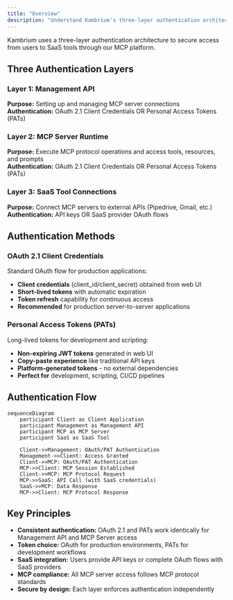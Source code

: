 ```yaml
---
title: "Overview"
description: "Understand Kambrium's three-layer authentication architecture"
---
```


Kambrium uses a three-layer authentication architecture to secure access from users to SaaS tools through our MCP platform.

## Three Authentication Layers

### Layer 1: Management API

**Purpose:** Setting up and managing MCP server connections  
**Authentication:** OAuth 2.1 Client Credentials OR Personal Access Tokens (PATs)

### Layer 2: MCP Server Runtime

**Purpose:** Execute MCP protocol operations and access tools, resources, and prompts  
**Authentication:** OAuth 2.1 Client Credentials OR Personal Access Tokens (PATs)

### Layer 3: SaaS Tool Connections

**Purpose:** Connect MCP servers to external APIs (Pipedrive, Gmail, etc.)  
**Authentication:** API keys OR SaaS provider OAuth flows

## Authentication Methods

### OAuth 2.1 Client Credentials

Standard OAuth flow for production applications:

- **Client credentials** (client_id/client_secret) obtained from web UI
- **Short-lived tokens** with automatic expiration
- **Token refresh** capability for continuous access
- **Recommended** for production server-to-server applications

### Personal Access Tokens (PATs)

Long-lived tokens for development and scripting:

- **Non-expiring JWT tokens** generated in web UI
- **Copy-paste experience** like traditional API keys
- **Platform-generated tokens** - no external dependencies
- **Perfect for** development, scripting, CI/CD pipelines

## Authentication Flow

```mermaid
sequenceDiagram
    participant Client as Client Application
    participant Management as Management API
    participant MCP as MCP Server
    participant SaaS as SaaS Tool

    Client->>Management: OAuth/PAT Authentication
    Management->>Client: Access Granted
    Client->>MCP: OAuth/PAT Authentication
    MCP->>Client: MCP Session Established
    Client->>MCP: MCP Protocol Request
    MCP->>SaaS: API Call (with SaaS credentials)
    SaaS->>MCP: Data Response
    MCP->>Client: MCP Protocol Response
```

## Key Principles

- **Consistent authentication:** OAuth 2.1 and PATs work identically for Management API and MCP Server access
- **Token choice:** OAuth for production environments, PATs for development workflows
- **SaaS integration:** Users provide API keys or complete OAuth flows with SaaS providers
- **MCP compliance:** All MCP server access follows MCP protocol standards
- **Secure by design:** Each layer enforces authentication independently
